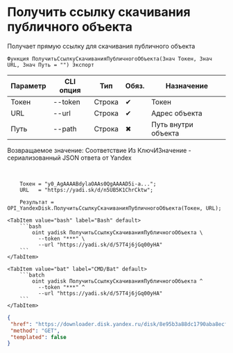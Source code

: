 ﻿---
sidebar_position: 5
---


# Получить ссылку скачивания публичного объекта
 Получает прямую ссылку для скачивания публичного объекта



`Функция ПолучитьСсылкуСкачиванияПубличногоОбъекта(Знач Токен, Знач URL, Знач Путь = "") Экспорт`

  | Параметр | CLI опция | Тип | Обяз. | Назначение |
  |-|-|-|-|-|
  | Токен | --token | Строка | &#x2714; | Токен |
  | URL | --url | Строка | &#x2714; | Адрес объекта |
  | Путь | --path | Строка | &#x2716; | Путь внутри объекта |

  
  Возвращаемое значение:   Соответствие Из КлючИЗначение - сериализованный JSON ответа от Yandex

<br/>




```bsl title="Пример использования для 1С:Предприятие/OneScript"
    Токен = "y0_AgAAAABdylaOAAs0QgAAAAD5i-a...";
    URL   = "https://yadi.sk/d/n5UB5K1ChrCktw";

    Результат = OPI_YandexDisk.ПолучитьСсылкуСкачиванияПубличногоОбъекта(Токен, URL);
```
    

 <Tabs>
  
    <TabItem value="bash" label="Bash" default>
        ```bash
            oint yadisk ПолучитьСсылкуСкачиванияПубличногоОбъекта \
              --token "***" \
              --url "https://yadi.sk/d/57T4j6jGq00yHA"
        ```
    </TabItem>
  
    <TabItem value="bat" label="CMD/Bat" default>
        ```batch
            oint yadisk ПолучитьСсылкуСкачиванияПубличногоОбъекта ^
              --token "***" ^
              --url "https://yadi.sk/d/57T4j6jGq00yHA"
        ```
    </TabItem>
</Tabs>


```json title="Результат"
{
 "href": "https://downloader.disk.yandex.ru/disk/8e95b3a88dc1790aba8ecfc4c6cc1233a175cbfa796b4c58004664dd966be7bb/6705a6a1/gwThwhLBKYvLhQCNnqAHirWAoEC4dKsPFFzSTeWuFK5ceIUkIDC7fKzI6e0Ic1rFWZAX7ZAMHvmKl9PvgqcSEQ%3D%3D?uid=0&filename=95934d00-67ef-43eb-a306-73a490a0aac0.png&disposition=attachment&hash=fLfKnKmtqPt6TSTumjWC%2BGMkuduPJAnpx5lwlWVVqp8zeDXp5X74XLJ2GbNOAgYIq/J6bpmRyOJonT3VoXnDag%3D%3D%3A&limit=0&content_type=multipart&owner_uid=1573541518&fsize=2114023&hid=03d7263840468e281bd0b238a26e7d0d&media_type=image&tknv=v2",
 "method": "GET",
 "templated": false
}
```
